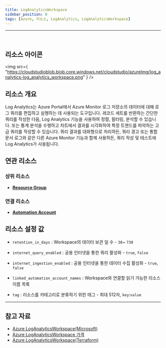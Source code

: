 ```yaml
---
title: LogAnalyticsWorkspace
sidebar_position: 0
tags: [Azure, 리소스, LogAnalytics, LogAnalyticsWorkspace]
---
```



<hr />
<br />

## 리소스 아이콘

<img
    src={
        "https://cloudstudioblob.blob.core.windows.net/cloudstudio/azureImg/log_analytics-log_analytics_workspace.png"
    }
/>

## 리소스 개요

Log Analytics는 Azure Portal에서 Azure Monitor 로그 저장소의 데이터에 대해 로그 쿼리를 편집하고 실행하는 데 사용되는 도구입니다.
레코드 세트를 반환하는 간단한 쿼리를 작성한 다음, Log Analytics 기능을 사용하여 정렬, 필터링, 분석할 수 있습니다. 또는 통계 분석을 수행하고 차트에서 결과를 시각화하여 특정 트렌드를 파악하는 고급 쿼리를 작성할 수 있습니다.
쿼리 결과를 대화형으로 처리하든, 쿼리 경고 또는 통합 문서 로그와 같은 다른 Azure Monitor 기능과 함께 사용하든, 쿼리 작성 및 테스트에 Log Analytics가 사용됩니다.

## 연관 리소스

### 상위 리소스

-   [**Resource Group**](https://docs.cstudio.app/docs/resource/azure/Base/ResourceGroup)

### 연결 리소스

-   [**Automation Account**](https://docs.cstudio.app/docs/resource/azure/Automation/AutomationAccount)

## 리소스 설정 값

-   `retention_in_days` : Workspace의 데이터 보관 일 수 - `30`~ `730`

-   `internet_query_enabled` : 공용 인터넷을 통한 쿼리 활성화 - `true`, `false`

-   `internet_ingestion_enabled` : 공용 인터넷을 통한 데이터 수집 활성화 - `true`, `false`

-   `linked_automation_account_names` : Workspace와 연결할 읽기 가능한 리소스 이름 목록

-   `tag` : 리소스를 카테고리로 분류하기 위한 태그 - 최대 512자, `key`:`value`

---

## 참고 자료

-   [Azure LogAnalyticsWorkspace(Microsoft)](https://learn.microsoft.com/ko-kr/azure/azure-monitor/logs/log-analytics-overview)
-   [Azure LogAnalyticsWorkspace 가격](https://azure.microsoft.com/ko-kr/pricing/details/monitor/)
-   [Azure LogAnalyticsWorkspace(Terraform)](https://registry.terraform.io/providers/hashicorp/azurerm/latest/docs/resources/log_analytics_workspace)
